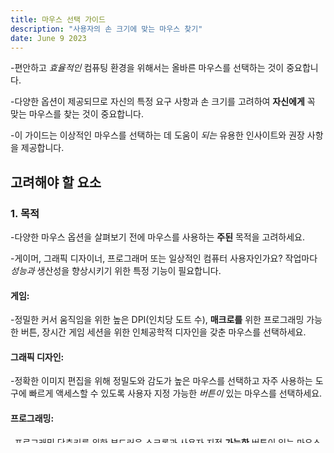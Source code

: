 ```yaml
---
title: 마우스 선택 가이드
description: "사용자의 손 크기에 맞는 마우스 찾기"
date: June 9 2023
---
```


-편안하고 _효율적인_ 컴퓨팅 환경을 위해서는 올바른 마우스를 선택하는 것이 중요합니다. 

-다양한 옵션이 제공되므로 자신의 특정 요구 사항과 손 크기를 고려하여 **자신에게** 꼭 맞는 마우스를 찾는 것이 중요합니다. 

-이 가이드는 이상적인 마우스를 선택하는 데 도움이 _되는_ 유용한 인사이트와 권장 사항을 제공합니다.

## 고려해야 할 요소
### 1. 목적
-다양한 마우스 옵션을 살펴보기 전에 마우스를 사용하는 **주된** 목적을 고려하세요. 

-게이머, 그래픽 디자이너, 프로그래머 또는 일상적인 컴퓨터 사용자인가요? 작업마다 _성능과_ 생산성을 향상시키기 위한 특정 기능이 필요합니다.

#### 게임: 
-정밀한 커서 움직임을 위한 높은 DPI(인치당 도트 수), **매크로를** 위한 프로그래밍 가능한 버튼, 장시간 게임 세션을 위한 인체공학적 디자인을 갖춘 마우스를 선택하세요.
#### 그래픽 디자인: 
-정확한 이미지 편집을 위해 정밀도와 감도가 높은 마우스를 선택하고 자주 사용하는 도구에 빠르게 액세스할 수 있도록 사용자 지정 가능한 _버튼이_ 있는 마우스를 선택하세요.
#### 프로그래밍: 
-프로그래밍 단축키를 위한 부드러운 스크롤과 사용자 지정 **가능한** 버튼이 있는 마우스를 우선적으로 선택하면 코딩 생산성에 도움이 됩니다.
#### 일반 사용: 
-웹 브라우징, 문서 편집, 이메일 관리와 같은 일상적인 작업에 적합한 표준 _기능을_ 갖춘 편안하고 인체공학적인 마우스를 선택하세요.
### 2. 손 크기 및 그립 스타일
-손 크기와 그립 스타일은 마우스의 편안함을 결정하는 데 중요한 **역할을** 합니다. 

-다음과 같은 그립 _스타일을_ 고려하세요

#### 팜 그립: 
-팜 그립은 손 전체가 마우스 **위에** 놓이는 방식입니다. 

-인체공학적 윤곽이 있고 손바닥을 **잘** 받쳐주는 큰 마우스를 선택하세요.
#### 클로 그립: 
-클로 그립은 손가락을 아치형으로 구부리고 손바닥을 마우스 **뒷면에** 올려놓는 방식입니다. 

-약간 아치형 디자인에 버튼 배치가 **좋은** 중간 크기의 마우스를 선택하세요.
#### 핑거팁 그립: 
-핑거팁 그립은 _손가락_ 끝으로만 마우스를 터치하는 방식입니다. 

-높이가 낮고 반응성이 좋은 버튼이 있는 **작고** 가벼운 마우스를 선택하세요.
#### 편안한 착용감을 
-위해 **손바닥** 바닥에서 가운데 손가락 끝까지의 손 크기를 측정하세요. 

-마우스를 선택할 때 **이** 측정값을 참고하세요.

### 3. 인체공학
-불편함과 잠재적인 부상을 방지하려면 _마우스를_ 선택할 때 인체공학적 설계를 우선적으로 고려하세요. 

-다음 **기능을** 살펴보세요

#### 윤곽이 있는 모양: 
-자연스러운 손 위치를 모방한 인체공학적 윤곽을 가진 _마우스는_ 긴장을 줄이고 편안한 그립감을 선사합니다.
#### 조절 가능한 DPI: 
-DPI 설정을 조절할 **수** 있어 원하는 대로 커서 속도를 커스터마이징할 **수** 있어 정확하고 편안한 움직임이 가능합니다.
#### 무게 사용자 지정: 
-일부 마우스는 무게 사용자 지정 옵션을 제공하여 안정성과 기동성 사이의 이상적인 균형을 찾을 수 _있습니다._
#### 손목 지지대: 
-손목 받침대가 내장된 마우스 패드나 별도의 손목 받침 패드를 _사용하면_ 손목의 중립적인 자세를 유지하고 긴장을 줄일 수 있습니다.
### 4. 유선 대 무선
-사용 환경에 따라 유선 마우스와 무선 마우스 중 _어떤_ 것을 선호하는지 결정하세요.

#### 유선 마우스: 
-유선 마우스는 안정성, _짧은_ 지연 시간, 끊김 없는 연결로 잘 알려져 있습니다. 

-높은 정밀도와 반응성이 요구되는 _게임_ 및 작업에 이상적입니다.
#### 무선 마우스: 
-무선 마우스는 더 **자유로운** 이동과 깔끔한 작업 공간을 제공합니다. 

-고급 무선 기술, 긴 배터리 수명, 최소한의 입력 지연을 갖춘 마우스를 **선택하세요.**
#### 권장 마우스 옵션
-위에서 설명한 **요소를** 바탕으로 특정 요구 사항에 맞는 몇 가지 추천 마우스를 소개합니다

#### 게임용: 
-Razer DeathAdder Elite, 로지텍 G Pro **무선,** 스틸시리즈 라이벌 600.
#### 그래픽 디자인: 
-로지텍 MX 마스터 3, _와콤_ 인튜어스 프로, 마이크로소프트 서피스 프리시전 마우스.
#### 프로그래밍: 
-로지텍 MX 키 및 MX _마스터_ 3 콤보, Microsoft 스컬프트 인체공학적 마우스, Anker 수직 인체공학적 옵티컬 마우스.
#### 일반 사용: 
-로지텍 MX 애니웨어 **3,** 마이크로소프트 인체공학적 마우스, 애플 매직 마우스 2.
-이는 권장 _사항일_ 뿐이며 개인 취향에 따라 다를 수 있다는 점을 기억하세요. 

-가능하면 여러 가지 **마우스를** 사용해보고 가장 편안하고 자신에게 맞는 **마우스를** 찾는 것이 좋습니다.

## 결론
-올바른 마우스를 선택하려면 특정 목적, 손 크기, _그립_ 스타일을 고려해야 합니다. 

-이러한 요소를 이해하고 인체공학을 우선시하면 편안함과 **기능을** 제공하고 전반적인 컴퓨팅 경험을 향상시키는 마우스를 찾을 수 있습니다. 

-시간을 내어 다양한 옵션을 조사하고 사용해 보고 _정보에_ 입각한 결정을 내리세요. 

-행복한 **마우스** 사용!
